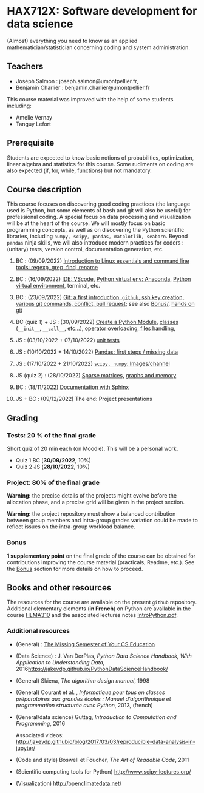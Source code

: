 # HAX712X: Software development for data science

(Almost) everything you need to know as an applied mathematician/statistician concerning coding and system administration.

## Teachers

- Joseph Salmon : joseph.salmon@umontpellier.fr,
- Benjamin Charlier : benjamin.charlier@umontpellier.fr

This course material was improved with the help of some students including:

- Amelie Vernay
- Tanguy Lefort


## Prerequisite

Students are expected to know basic notions of probabilities, optimization, linear algebra and statistics for this course.
Some rudiments on coding are also expected (if, for, while, functions) but not mandatory.

## Course description

This course focuses on discovering good coding practices (the language used is Python, but some elements of bash and git will also be useful) for professional coding.
A special focus on data processing and visualization will be at the heart of the course.
We will mostly focus on basic programming concepts, as well as on discovering the Python scientific libraries, including ```numpy, scipy, pandas, matplotlib, seaborn```.
Beyond `pandas` ninja skills, we will also introduce modern practices for coders : (unitary) tests, version control, documentation generation, etc.


1. BC : (09/09/2022) [Introduction to Linux essentials and command line tools: regexp, grep, find, rename](Courses/Bash/tp.qmd)

2. BC : (16/09/2022) [IDE: VScode](Courses/IDE/), [Python virtual env: Anaconda](Courses/Venv/tp.qmd), [Python virtual environment](Courses/Venv/tp.qmd), terminal, etc.

3. BC : (23/09/2022) [Git: a first introduction, `github`, ssh key creation, various git commands, conflict, pull request](Courses/Git/tp.qmd); see also [Bonus/](Bonus/README.md), [hands on git](Courses/Git/tp.qmd)

4. BC (quiz 1) + JS : (30/09/2022) [Create a Python Module](Courses/Python-modules/tp.qmd), [classes (`__init__`, `__call__`, etc...), operator overloading, files handling](Courses/Classes_n_Exceptions/tp.qmd),

5. JS : (03/10/2022 + 07/10/2022)  [unit tests](Courses/Test/tp.qmd)

6. JS : (10/10/2022 + 14/10/2022)  [Pandas: first steps / missing data](Courses/Pandas/tp.qmd)

7. JS : (17/10/2022 + 21/10/2022) [`scipy, numpy`: Images/channel](Courses/ScipyNumpy/tp.qmd)

8. JS (quiz 2) : (28/10/2022) [Sparse matrices,](Courses/TimeMemory/tp.qmd) [graphs and memory](Courses/TimeMemory/tp.qmd)

9. BC : (18/11/2022) [Documentation with Sphinx](Courses/Docs/tp.qmd)

10. JS + BC : (09/12/2022) The end:  Project presentations


## Grading


### Tests: 20 % of the final grade
Short quiz of 20 min each (on Moodle). This will be a personal work.

- Quiz 1 BC (**30/09/2022**, 10%)
- Quiz 2 JS (**28/10/2022**, 10%)


### Project: 80% of the final grade


**Warning:** the precise details of the projects might evolve before the allocation phase, and a precise grid will be given in the project section.

**Warning:** the project repository must show a balanced contribution between group members and intra-group grades variation could be made to reflect issues on the intra-group workload balance.

### Bonus

**1 supplementary point** on the final grade of the course can be obtained for contributions improving the course material (practicals, Readme, etc.).
See the [Bonus](Bonus/) section for more details on how to proceed.



## Books and other resources

The resources for the course are available on the present `github` repository. Additional elementary elements (**in French**) on Python are available in the course [HLMA310](http://josephsalmon.eu/HLMA310.html) and the associated lectures notes [IntroPython.pdf](http://josephsalmon.eu/enseignement/Montpellier/HLMA310/IntroPython.pdf).

### Additional resources

- (General) : [The Missing Semester of Your CS Education](https://missing.csail.mit.edu/)
- (Data Science) : J. Van DerPlas, *Python Data Science Handbook, With Application to Understanding Data*, 2016<https://jakevdp.github.io/PythonDataScienceHandbook/>
- (General) Skiena, *The algorithm design manual*, 1998
- (General) Courant et al. , *Informatique pour tous en classes préparatoires aux grandes écoles : Manuel d'algorithmique et programmation structurée avec Python*,
2013, (french)
- (General/data science) Guttag, *Introduction to Computation and Programming*,
2016

    Associated videos: <http://jakevdp.githubio/blog/2017/03/03/reproducible-data-analysis-in-jupyter/>

- (Code and style) Boswell et Foucher, *The Art of Readable Code*, 2011
- (Scientific computing tools for Python) <http://www.scipy-lectures.org/>
- (Visualization) <http://openclimatedata.net/>
